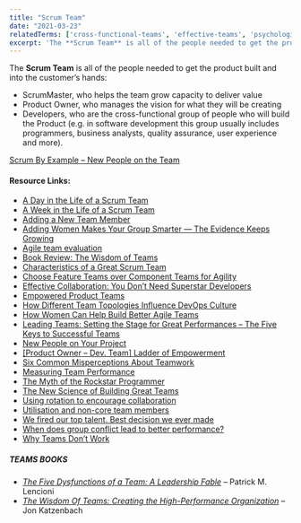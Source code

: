 ```yaml
---
title: "Scrum Team"
date: "2021-03-23"
relatedTerms: ['cross-functional-teams', 'effective-teams', 'psychological-safety', 'special-teams', 'stable-teams', 'team-size']
excerpt: 'The **Scrum Team** is all of the people needed to get the product built and into the'
---
```


The **Scrum Team** is all of the people needed to get the product built and into the customer’s hands:

- ScrumMaster, who helps the team grow capacity to deliver value
- Product Owner, who manages the vision for what they will be creating
- Developers, who are the cross-functional group of people who will build the Product (e.g. in software development this group usually includes programmers, business analysts, quality assurance, user experience and more).

[Scrum By Example – New People on the Team](/blog/scrummaster-tales-new-people-on-the-team)

#### Resource Links:

- [A Day in the Life of a Scrum Team](https://www.youtube.com/watch?v=q1RqhRcPJZ0)
- [A Week in the Life of a Scrum Team](https://agilelearninglabs.com/resources/a-week-in-the-life-of-a-scrum-team/)
- [Adding a New Team Member](https://blog.gdinwiddie.com/2013/03/27/adding-a-new-team-member/)
- [Adding Women Makes Your Group Smarter — The Evidence Keeps Growing](https://bobsutton.typepad.com/my_weblog/2012/08/adding-women-makes-your-group-smarter-the-evdience-keeps-growing.html)
- [Agile team evaluation](https://docs.microsoft.com/en-gb/archive/blogs/ericgu/agile-team-evaluation)
- [Book Review: The Wisdom of Teams](https://agilecomplexificationinverter.blogspot.com/2016/11/book-review-wisdom-of-teams.html)
- [Characteristics of a Great Scrum Team](https://www.infoq.com/articles/great-scrum-team/)
- [Choose Feature Teams over Component Teams for Agility](https://www.infoq.com/articles/scaling-lean-agile-feature-teams/)
- [Effective Collaboration: You Don’t Need Superstar Developers](https://blog.lunarlogic.com/2017/effective-collaboration-superstar-developers/)
- [Empowered Product Teams](https://www.svpg.com/empowered-product-teams/)
- [How Different Team Topologies Influence DevOps Culture](https://www.infoq.com/articles/devops-team-topologies/)
- [How Women Can Help Build Better Agile Teams](https://www.agileconnection.com/article/how-women-can-help-build-better-agile-teams)
- [Leading Teams: Setting the Stage for Great Performances – The Five Keys to Successful Teams](https://hbswk.hbs.edu/archive/2996.html)
- [New People on Your Project](/blog/new-people-on-your-project)
- [\[Product Owner – Dev. Team\] Ladder of Empowerment](https://innovagility.com/2018/09/11/product-owner-dev-team-ladder-of-empowerment/)
- [Six Common Misperceptions About Teamwork](https://hbr.org/2011/06/six-common-misperceptions-abou)
- [Measuring Team Performance](https://innolution.com/blog/team-performance-measureshttps://innolution.com/blog/team-performance-measures)
- [The Myth of the Rockstar Programmer](https://www.hanselman.com/blog/the-myth-of-the-rockstar-programmer)
- [The New Science of Building Great Teams](https://hbr.org/2012/04/the-new-science-of-building-great-teams)
- [Using rotation to encourage collaboration](https://www.etsy.com/codeascraft/engineering-rotation/)
- [Utilisation and non-core team members](https://www.allankellyassociates.co.uk/archives/1640/utilisation-and-non-core-team-members/)
- [We fired our top talent. Best decision we ever made](https://www.freecodecamp.org/news/we-fired-our-top-talent-best-decision-we-ever-made-4c0a99728fde/)
- [When does group conflict lead to better performance?](https://www.bps.org.uk/research-digest/when-does-group-conflict-lead-better-performance)
- [Why Teams Don’t Work](https://collaborativeleadershipteam.com/blog/2016/7/18/why-teams-dont-work)

##### TEAMS BOOKS

- [_The Five Dysfunctions of a Team: A Leadership Fable_](https://www.amazon.ca/Five-Dysfunctions-Team-Enhanced-Leadership-ebook/dp/B006960LQW/&tag=notesfromatoo-20/&tag=notesfromatoo-20) – Patrick M. Lencioni
- _[The Wisdom Of Teams: Creating the High-Performance Organization](https://www.amazon.ca/The-Wisdom-Teams-High-Performance-Organization/dp/0060522003/&tag=notesfromatoo-20/&tag=notesfromatoo-20)_ – Jon Katzenbach

